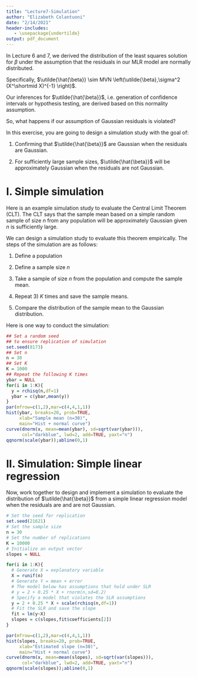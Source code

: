 ---
title: "Lecture7-Simulation"
author: "Elizabeth Colantuoni"
date: "2/14/2021"
header-includes:
   - \usepackage{undertilde}
output: pdf_document
---

In Lecture 6 and 7, we derived the distribution of the least squares solution for $\beta$ under the assumption that the residuals in our MLR model are normally distributed.

Specifically, $\utilde{\hat{\beta}} \sim MVN \left(\utilde{\beta},\sigma^2 (X^\shortmid X)^{-1} \right)$.

Our inferences for $\utilde{\hat{\beta}}$, i.e. generation of confidence intervals or hypothesis testing, are derived based on this normality assumption.

So, what happens if our assumption of Gaussian residuals is violated?

In this exercise, you are going to design a simulation study with the goal of:

1. Confirming that $\utilde{\hat{\beta}}$ are Gaussian when the residuals are Gaussian.

2. For sufficiently large sample sizes, $\utilde{\hat{\beta}}$ will be approximately Gaussian when the residuals are not Gaussian.

# I. Simple simulation

Here is an example simulation study to evaluate the Central Limit Theorem (CLT).  The CLT says that the sample mean based on a simple random sample of size $n$ from any population will be approximately Gaussian given $n$ is sufficiently large.

We can design a simulation study to evaluate this theorem empirically.  The steps of the simulation are as follows:

1. Define a population

2. Define a sample size $n$

3. Take a sample of size $n$ from the population and compute the sample mean.

4. Repeat 3) $K$ times and save the sample means.

5. Compare the distribution of the sample mean to the Gaussian distribution.

Here is one way to conduct the simulation:

```{r samplemean,fig.height=3,fig.width=6,fig.align="center"}
## Set a random seed 
## to ensure replication of simulation
set.seed(8173)
## Set n
n = 30
## Set K
K = 1000
## Repeat the following K times
ybar = NULL
for(i in 1:K){
  y = rchisq(n,df=1)
  ybar = c(ybar,mean(y))
}
par(mfrow=c(1,2),mar=c(4,4,1,1))
hist(ybar, breaks=20, prob=TRUE, 
     xlab="Sample mean (n=30)", 
     main="Hist + normal curve")
curve(dnorm(x, mean=mean(ybar), sd=sqrt(var(ybar))), 
      col="darkblue", lwd=2, add=TRUE, yaxt="n")
qqnorm(scale(ybar));abline(0,1)
```

# II. Simulation: Simple linear regression

Now, work together to design and implement a simulation to evaluate the distribution of $\utilde{\hat{\beta}}$ from a simple linear regression model when the residuals are and are not Gaussian.

```{r slr,fig.height=3,fig.width=6}
# Set the seed for replication
set.seed(21621)
# Set the sample size 
n = 30
# Set the number of replications
K = 10000
# Initialize an output vector
slopes = NULL

for(i in 1:K){
  # Generate X = explanatory variable
  X = runif(n)
  # Generate Y = mean + error
  # The model below has assumptions that hold under SLR
  # y = 2 + 0.25 * X + rnorm(n,sd=0.2)
  # Specify a model that violates the SLR assumptions
  y = 2 + 0.25 * X + scale(rchisq(n,df=1))
  # Fit the SLR and save the slope
  fit = lm(y~X)
  slopes = c(slopes,fit$coefficients[2])
}

par(mfrow=c(1,2),mar=c(4,4,1,1))
hist(slopes, breaks=20, prob=TRUE, 
     xlab="Estimated slope (n=30)", 
     main="Hist + normal curve")
curve(dnorm(x, mean=mean(slopes), sd=sqrt(var(slopes))), 
      col="darkblue", lwd=2, add=TRUE, yaxt="n")
qqnorm(scale(slopes));abline(0,1)
```